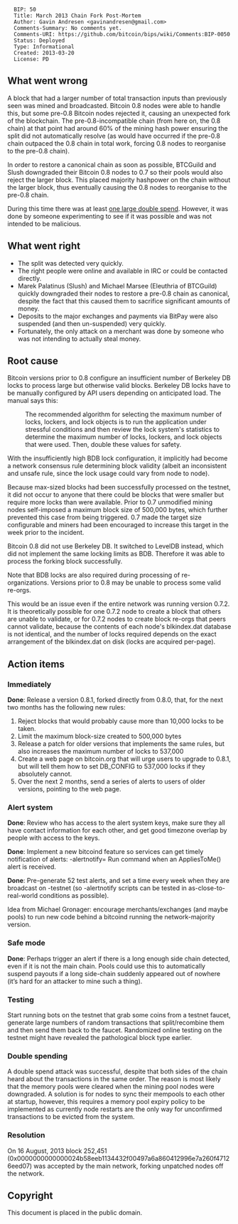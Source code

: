 <pre>
  BIP: 50
  Title: March 2013 Chain Fork Post-Mortem
  Author: Gavin Andresen <gavinandresen@gmail.com>
  Comments-Summary: No comments yet.
  Comments-URI: https://github.com/bitcoin/bips/wiki/Comments:BIP-0050
  Status: Deployed
  Type: Informational
  Created: 2013-03-20
  License: PD
</pre>

==What went wrong==
A block that had a larger number of total transaction inputs than previously seen was mined and broadcasted. Bitcoin 0.8 nodes were able to handle this, but some pre-0.8 Bitcoin nodes rejected it, causing an unexpected fork of the blockchain. The pre-0.8-incompatible chain (from here on, the 0.8 chain) at that point had around 60% of the mining hash power ensuring the split did not automatically resolve (as would have occurred if the pre-0.8 chain outpaced the 0.8 chain in total work, forcing 0.8 nodes to reorganise to the pre-0.8 chain).

In order to restore a canonical chain as soon as possible, BTCGuild and Slush downgraded their Bitcoin 0.8 nodes to 0.7 so their pools would also reject the larger block. This placed majority hashpower on the chain without the larger block, thus eventually causing the 0.8 nodes to reorganise to the pre-0.8 chain.

During this time there was at least [https://bitcointalk.org/index.php?topic=152348.0 one large double spend].  However, it was done by someone experimenting to see if it was possible and was not intended to be malicious.

==What went right==
* The split was detected very quickly.
* The right people were online and available in IRC or could be contacted directly.
* Marek Palatinus (Slush) and Michael Marsee (Eleuthria of BTCGuild) quickly downgraded their nodes to restore a pre-0.8 chain as canonical, despite the fact that this caused them to sacrifice significant amounts of money.
* Deposits to the major exchanges and payments via BitPay were also suspended (and then un-suspended) very quickly.
* Fortunately, the only attack on a merchant was done by someone who was not intending to actually steal money.

==Root cause==
Bitcoin versions prior to 0.8 configure an insufficient number of Berkeley DB locks to process large but otherwise valid blocks. Berkeley DB locks have to be manually configured by API users depending on anticipated load. The manual says this:

:The recommended algorithm for selecting the maximum number of locks, lockers, and lock objects is to run the application under stressful conditions and then review the lock system's statistics to determine the maximum number of locks, lockers, and lock objects that were used. Then, double these values for safety.

With the insufficiently high BDB lock configuration, it implicitly had become a network consensus rule determining block validity (albeit an inconsistent and unsafe rule, since the lock usage could vary from node to node).

Because max-sized blocks had been successfully processed on the testnet, it did not occur to anyone that there could be blocks that were smaller but require more locks than were available. Prior to 0.7 unmodified mining nodes self-imposed a maximum block size of 500,000 bytes, which further prevented this case from being triggered. 0.7 made the target size configurable and miners had been encouraged to increase this target in the week prior to the incident.

Bitcoin 0.8 did not use Berkeley DB. It switched to LevelDB instead, which did not implement the same locking limits as BDB. Therefore it was able to process the forking block successfully.

Note that BDB locks are also required during processing of re-organizations. Versions prior to 0.8 may be unable to process some valid re-orgs.

This would be an issue even if the entire network was running version 0.7.2. It is theoretically possible for one 0.7.2 node to create a block that others are unable to validate, or for 0.7.2 nodes to create block re-orgs that peers cannot validate, because the contents of each node's blkindex.dat database is not identical, and the number of locks required depends on the exact arrangement of the blkindex.dat on disk (locks are acquired per-page).

==Action items==

===Immediately===

'''Done''': Release a version 0.8.1, forked directly from 0.8.0, that, for the next two months has the following new rules:
# Reject blocks that would probably cause more than 10,000 locks to be taken.
# Limit the maximum block-size created to 500,000 bytes
# Release a patch for older versions that implements the same rules, but also increases the maximum number of locks to 537,000
# Create a web page on bitcoin.org that will urge users to upgrade to 0.8.1, but will tell them how to set DB_CONFIG to 537,000 locks if they absolutely cannot.
# Over the next 2 months, send a series of alerts to users of older versions, pointing to the web page.

===Alert system===

'''Done''': Review who has access to the alert system keys, make sure they all have contact information for each other, and get good timezone overlap by people with access to the keys.

'''Done''': Implement a new bitcoind feature so services can get timely notification of alerts:  -alertnotify=<command>   Run command when an AppliesToMe() alert is received.

'''Done''': Pre-generate 52 test alerts, and set a time every week when they are broadcast on -testnet (so -alertnotify scripts can be tested in as-close-to-real-world conditions as possible).

Idea from Michael Gronager: encourage merchants/exchanges (and maybe pools) to run new code behind a bitcoind running the network-majority version.

===Safe mode===

'''Done''': Perhaps trigger an alert if there is a long enough side chain detected, even if it is not the main chain. Pools could use this to automatically suspend payouts if a long side-chain suddenly appeared out of nowhere (it’s hard for an attacker to mine such a thing).

===Testing===

Start running bots on the testnet that grab some coins from a testnet faucet, generate large numbers of random transactions that split/recombine them and then send them back to the faucet. Randomized online testing on the testnet might have revealed the pathological block type earlier.

===Double spending===

A double spend attack was successful, despite that both sides of the chain heard about the transactions in the same order. The reason is most likely that the memory pools were cleared when the mining pool nodes were downgraded. A solution is for nodes to sync their mempools to each other at startup, however, this requires a memory pool expiry policy to be implemented as currently node restarts are the only way for unconfirmed transactions to be evicted from the system.

===Resolution===

On 16 August, 2013 block 252,451 (0x0000000000000024b58eeb1134432f00497a6a860412996e7a260f47126eed07) was accepted by the main network, forking unpatched nodes off the network.

==Copyright==

This document is placed in the public domain.

